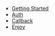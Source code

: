 - [Getting Started](/docs/getting-started/)
- [Auth](/docs/auth/)
- [Callback](/docs/callback/)
- [Enjoy](/docs/enjoy/)
